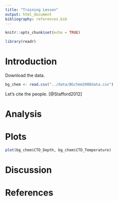 ```yaml
---
title: "Training Lesson"
output: html_document
bibliography: references.bib
---
```


```r
knitr::opts_chunk$set(echo = TRUE)
```

```r
library(readr)
```


# Introduction

Download the data.

```r
bg_chem <- read.csv("../data/BGchem2008data.csv")
```

Let's cite the people. [@Stafford2012]

# Analysis

# Plots

```r
plot(bg_chem$CTD_Depth, bg_chem$CTD_Temperature)
```

# Discussion

# References
